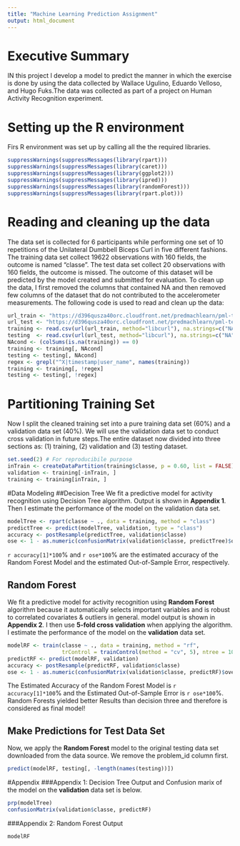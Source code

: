 ---
title: "Machine Learning Prediction Assignment"
output: html_document
---
# Executive Summary
IN this project I develop a model to predict the manner in which the exercise is done by using the data collected by Wallace Ugulino, Eduardo Velloso, and Hugo Fuks.The data was collected as  part of a project on Human Activity Recognition experiment.

# Setting up the R environment
Firs R environment was set up by calling all the the required libraries.
```{r}
suppressWarnings(suppressMessages(library(rpart)))
suppressWarnings(suppressMessages(library(caret)))
suppressWarnings(suppressMessages(library(ggplot2)))
suppressWarnings(suppressMessages(library(ipred)))
suppressWarnings(suppressMessages(library(randomForest)))
suppressWarnings(suppressMessages(library(rpart.plot)))
```

# Reading and cleaning up the data
The data set is collected for 6 participants while performing one set of 10 repetitions of the Unilateral Dumbbell Biceps Curl in five different fashions. The training data set collect 19622 observations with 160 fields, the outcome is named "classe". The test data set collect 20 observations with 160 fields, the outcome is missed. The outcome of this dataset will be predicted by the model created and submitted for evaluation. To clean up the data, I first removed the columns that contained NA and then removed few columns of the dataset that do not contributed to the accelerometer measurements. The following code is used to read and clean up the data:
```{r, warning=FALSE, error=FALSE}
url_train <- "https://d396qusza40orc.cloudfront.net/predmachlearn/pml-training.csv"
url_test <- "https://d396qusza40orc.cloudfront.net/predmachlearn/pml-testing.csv"
training <- read.csv(url(url_train, method="libcurl"), na.strings=c("NA","#DIV/0!",""))
testing  <- read.csv(url(url_test, method="libcurl"), na.strings=c("NA","#DIV/0!",""))
NAcond <- (colSums(is.na(training)) == 0)
training <- training[, NAcond]
testing <- testing[, NAcond]
regex <- grepl("^X|timestamp|user_name", names(training))
training <- training[, !regex]
testing <- testing[, !regex]
```
# Partitioning Training Set
Now I split the cleaned training set into a pure training data set (60%) and a validation data set (40%). We will use the validation data set to conduct cross validation in future steps.The entire dataset now divided into three sections as: (1) training, (2) validation and (3) testing dataset. 
```{r}
set.seed(2) # For reproducibile purpose
inTrain <- createDataPartition(training$classe, p = 0.60, list = FALSE)
validation <- training[-inTrain, ]
training <- training[inTrain, ]
```
#Data Modeling
##Decision Tree
We fit a predictive model for activity recognition using Decision Tree algorithm. Output is shown in <b>Appendix 1</b>. Then I estimate the performance of the model on the validation data set.
```{r}
modelTree <- rpart(classe ~ ., data = training, method = "class")
predictTree <- predict(modelTree, validation, type = "class")
accuracy <- postResample(predictTree, validation$classe)
ose <- 1 - as.numeric(confusionMatrix(validation$classe, predictTree)$overall[1])
```
`r accuracy[1]*100`% and `r ose*100`% are the estimated accuracy of the Random Forest Model and the estimated Out-of-Sample Error, respectively.

## Random Forest
We fit a predictive model for activity recognition using <b>Random Forest</b> algorithm because it automatically selects important variables and is robust to correlated covariates & outliers in general. model output is shown in <b>Appendix 2</b>. I then use <b>5-fold cross validation</b> when applying the algorithm. I estimate the performance of the model on the <b>validation</b> data set.  
```{r warning=FALSE, error=FALSE}
modelRF <- train(classe ~ ., data = training, method = "rf", 
                 trControl = trainControl(method = "cv", 5), ntree = 100)
predictRF <- predict(modelRF, validation)
accuracy <- postResample(predictRF, validation$classe)
ose <- 1 - as.numeric(confusionMatrix(validation$classe, predictRF)$overall[1])
``` 
The Estimated Accuracy of the Random Forest Model is `r accuracy[1]*100`% and the Estimated Out-of-Sample Error is `r ose*100`%. Random Forests yielded better Results than decision three and therefore is considered as final model!

## Make Predictions for Test Data Set  
Now, we apply the <b>Random Forest</b> model to the original testing data set downloaded from the data source. We remove the problem_id column first.  
```{r warning=FALSE, error=FALSE}
predict(modelRF, testing[, -length(names(testing))])
```
#Appendix
###Appendix 1: Decision Tree Output and Confusion marix of the model on the <b>validation</b> data set is below.
```{r warning=FALSE, error=FALSE}
prp(modelTree)
confusionMatrix(validation$classe, predictRF)
```
###Appendix 2: Random Forest Output
```{r warning=FALSE, error=FALSE}
modelRF
```


